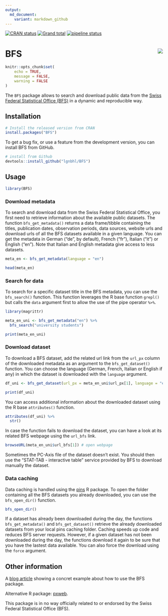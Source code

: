 ```yaml
---
output:
  md_document:
    variant: markdown_github
---
```


<!-- badges: start -->
[![CRAN status](https://www.r-pkg.org/badges/version/BFS)](https://CRAN.R-project.org/package=BFS)
[![Grand total](http://cranlogs.r-pkg.org/badges/grand-total/BFS)](https://cran.r-project.org/package=BFS)
[![pipeline status](https://gitlab.com/lgnbhl/BFS/badges/master/pipeline.svg)](https://gitlab.com/lgnbhl/BFS/pipelines)
<!-- badges: end -->

# BFS <img src="man/figures/logo.png" align="right" />

```r
knitr::opts_chunk$set(
	echo = TRUE,
	message = FALSE,
	warning = FALSE
)
```

The `BFS` package allows to search and download public data from the 
[Swiss Federal Statistical Office (BFS)](https://www.bfs.admin.ch/bfs/en/home/statistics/catalogues-databases/data.html){target="_blank"}
in a dynamic and reproducible way.

## Installation

```r
# Install the released version from CRAN
install.packages("BFS")
```

To get a bug fix, or use a feature from the development version, you can install BFS from GitHub.

```r
# install from Github
devtools::install_github("lgnbhl/BFS")
```

## Usage

```r
library(BFS)
```

### Download metadata

To search and download data from the Swiss Federal Statistical Office, you first need to retrieve information about the available public datasets. The function `bfs_get_metadata()` returns a data frame/tibble containing the titles, publication dates, observation periods, data sources, website urls and download urls of all the BFS datasets available in a given language. You can get the metadata in German ("de", by default), French ("fr"), Italian ("it") or English ("en"). Note that Italian and English metadata give access to less datasets.

```r
meta_en <- bfs_get_metadata(language = "en")

head(meta_en)
```

### Search for data

To search for a specific dataset title in the BFS metadata, you can use the `bfs_search()` function. This function leverages the R base function `grepl()` but calls the `data` argument first to allow the use of the pipe operator ``%>%``.

```r
library(magrittr)

meta_en_uni <- bfs_get_metadata("en") %>%
  bfs_search("university students")

print(meta_en_uni)
```

### Download dataset

To download a BFS dataset, add the related url link from the `url_px` column of the downloaded metadata as an argument to the `bfs_get_dataset()` function. You can choose the language (German, French, Italian or English if any) in which the dataset is downloaded with the `language` argument.

```r
df_uni <- bfs_get_dataset(url_px = meta_en_uni$url_px[1], language = "en")

print(df_uni)
```

You can access additional information about the downloaded dataset using the R base `attributes()` function.

```r
attributes(df_uni) %>%
  str()
```

In case the function fails to download the dataset, you can have a look at its related BFS webpage using the `url_bfs` link. 

```r
browseURL(meta_en_uni$url_bfs[1]) # open webpage
```

Sometimes the PC-Axis file of the dataset doesn't exist. You should then use the "STAT-TAB - interactive table" service provided by BFS to download manually the dataset.

### Data caching

Data caching is handled using the [pins](https://pins.rstudio.com/) R package. To open the folder containing all the BFS datasets you already downloaded, you can use the `bfs_open_dir()` function.

```r
bfs_open_dir()
```

If a dataset has already been downloaded during the day, the functions `bfs_get_metadata()` and `bfs_get_dataset()` retrieve the already downloaded datasets from your local pins caching folder. Caching speeds up code and reduces BFS server requests. However, if a given dataset has not been downloaded during the day, the functions download it again to be sure that you have the lastest data available. You can also force the download using the `force` argument.

## Other information

A [blog article](https://felixluginbuhl.com/blog/2019/11/07/swiss-data) showing a concret example about how to use the BFS package.

Alternative R package: [pxweb](https://github.com/rOpenGov/pxweb){target="_blank"}.

This package is in no way officially related to or endorsed by the Swiss Federal Statistical Office (BFS).
